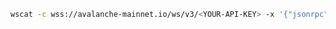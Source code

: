 
<Tabs>
  <TabItem value="WSS">

```bash
wscat -c wss://avalanche-mainnet.io/ws/v3/<YOUR-API-KEY> -x '{"jsonrpc": "2.0", "id": 1, "method": "eth_unsubscribe", "params": ["0x9cef478923ff08bf67fde6c64013158d"]}'
```

  </TabItem>
</Tabs>
